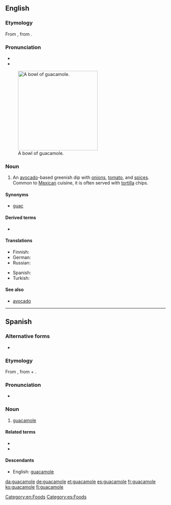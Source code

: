 {{also|Guacamole}}
==English==
{{wikipedia}}

===Etymology===
From {{etyl|es|en}} {{term|guacamole|lang=es}}, from {{etyl|nci|en}} {{term|āhuacamōlli|lang=nci}}.

===Pronunciation===
* {{IPA|/ˌgwakəˈmoʊli/|lang=en}}
* {{rhymes|əʊli|lang=en}}

[[File:Guacamole.jpg|right|thumb|250px|A bowl of guacamole.]]

===Noun===
{{en-noun|~}}

# An [[avocado]]-based greenish dip with [[onion]]s, [[tomato]], and [[spice]]s. Common to [[Mexican]] cuisine, it is often served with [[tortilla]] chips.

====Synonyms====
* {{sense|avocado-based greenish dip}} {{qualifier|informal}} [[guac]]

====Derived terms====
* {{l/en|holy guacamole}}

====Translations====
{{trans-top|avocado-based greenish dip}}
* Finnish: {{t+|fi|guacamole}}
* German: {{t+|de|Guacamole|f}}
* Russian: {{t+|ru|гуакамоле}}
{{trans-mid}}
* Spanish: {{t+|es|guacamole}}
* Turkish: {{t|tr|guakamole}}
{{trans-bottom}}

====See also====
* [[avocado]]

[[Category:en:Foods]]

----

==Spanish==

===Alternative forms===
* {{l|es|guacamol}} {{qualifier|Central America, Cuba}}
{{wikipedia|lang=es}}

===Etymology===
From {{etyl|nci|es}} {{term|āhuacamōlli|lang=nci}}, from {{term|āhuacatl||lang=nci|avocado fruit}} + {{term|mōlli||lang=nci|sauce, something ground}}.

===Pronunciation===
* {{IPA|/ɡwa.kaˈmo.le/|/wa.kaˈmo.le/|lang=es}}

===Noun===
{{es-noun|m}}

# [[#English|guacamole]]

====Related terms====
* {{l|es|aguacate}}
* {{l|es|mole}}

====Descendants====
* English: [[#English|guacamole]]

[[Category:es:Foods]]

[[da:guacamole]]
[[de:guacamole]]
[[et:guacamole]]
[[es:guacamole]]
[[fr:guacamole]]
[[ko:guacamole]]
[[fi:guacamole]]